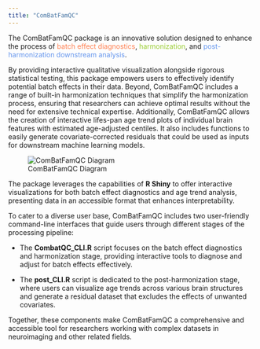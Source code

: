 ```yaml
---
title: "ComBatFamQC"
---
```


The ComBatFamQC package is an innovative solution designed to enhance the process of <span style="color:coral;">batch effect diagnostics</span>, <span style="color:yellowgreen;">harmonization</span>, and <span style="color:cornflowerblue;">post-harmonization downstream analysis</span>. 

By providing interactive qualitative visualization alongside rigorous statistical testing, this package empowers users to effectively identify potential batch effects in their data. Beyond, ComBatFamQC includes a range of built-in harmonization techniques that simplify the harmonization process, ensuring that researchers can achieve optimal results without the need for extensive technical expertise. Additionally, ComBatFamQC allows the creation of interactive lifes-pan age trend plots of individual brain features with estimated age-adjusted centiles. It also
includes functions to easily generate covariate-corrected residuals that could be used as inputs
for downstream machine learning models.

![ComBatFamQC Diagram](figure/QC_diagram.png)

The package leverages the capabilities of **R Shiny** to offer interactive visualizations for both batch effect diagnostics and age trend analysis, presenting data in an accessible format that enhances interpretability.

To cater to a diverse user base, ComBatFamQC includes two user-friendly command-line interfaces that guide users through different stages of the processing pipeline:

-   The **CombatQC_CLI.R** script focuses on the batch effect diagnostics and harmonization stage, providing interactive tools to diagnose and adjust for batch effects effectively. 

-   The **post_CLI.R** script is dedicated to the post-harmonization stage, where users can visualize age trends across various brain structures and generate a residual dataset that excludes the effects of unwanted covariates. 

Together, these components make ComBatFamQC a comprehensive and accessible tool for researchers working with complex datasets in neuroimaging and other related fields.